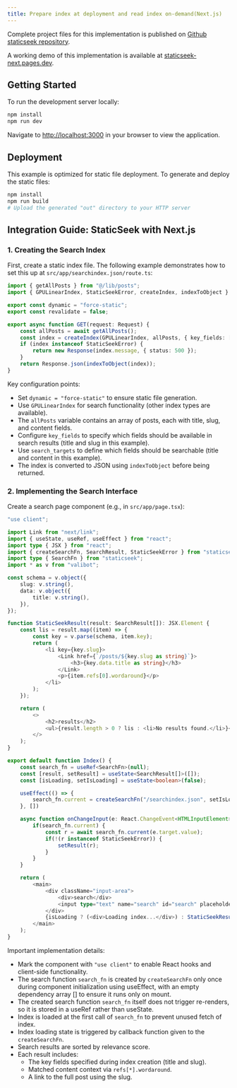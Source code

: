 ```yaml
---
title: Prepare index at deployment and read index on-demand(Next.js)
---
```

Complete project files for this implementation is published on [Github staticseek repository](https://github.com/osawa-naotaka/staticseek/tree/main/example/next/02.preindexed).

A working demo of this implementation is available at [staticseek-next.pages.dev](https://staticseek-next.pages.dev/).

## Getting Started

To run the development server locally:

```bash
npm install
npm run dev
```

Navigate to [http://localhost:3000](http://localhost:3000) in your browser to view the application.

## Deployment

This example is optimized for static file deployment. To generate and deploy the static files:

```bash
npm install
npm run build
# Upload the generated "out" directory to your HTTP server
```

## Integration Guide: StaticSeek with Next.js

### 1. Creating the Search Index

First, create a static index file. The following example demonstrates how to set this up at `src/app/searchindex.json/route.ts`:

```typescript
import { getAllPosts } from "@/lib/posts";
import { GPULinearIndex, StaticSeekError, createIndex, indexToObject } from "staticseek";

export const dynamic = "force-static";
export const revalidate = false;

export async function GET(request: Request) {
    const allPosts = await getAllPosts();
    const index = createIndex(GPULinearIndex, allPosts, { key_fields: ["data.title", "slug"], search_targets: ["data.title", "content"] });
    if (index instanceof StaticSeekError) {
        return new Response(index.message, { status: 500 });
    }
    return Response.json(indexToObject(index));
}
```

Key configuration points:
- Set `dynamic = "force-static"` to ensure static file generation.
- Use `GPULinearIndex` for search functionality (other index types are available).
- The `allPosts` variable contains an array of posts, each with title, slug, and content fields.
- Configure `key_fields` to specify which fields should be available in search results (title and slug in this example).
- Use `search_targets` to define which fields should be searchable (title and content in this example).
- The index is converted to JSON using `indexToObject` before being returned.

### 2. Implementing the Search Interface

Create a search page component (e.g., in `src/app/page.tsx`):

```typescript
"use client";

import Link from "next/link";
import { useState, useRef, useEffect } from "react";
import type { JSX } from "react";
import { createSearchFn, SearchResult, StaticSeekError } from "staticseek";
import type { SearchFn } from "staticseek";
import * as v from "valibot";

const schema = v.object({
    slug: v.string(),
    data: v.object({
        title: v.string(),
    }),
});

function StaticSeekResult(result: SearchResult[]): JSX.Element {
    const lis = result.map((item) => {
        const key = v.parse(schema, item.key);
        return (
            <li key={key.slug}>
                <Link href={`/posts/${key.slug as string}`}>
                    <h3>{key.data.title as string}</h3>
                </Link>
                <p>{item.refs[0].wordaround}</p>
            </li>
        );
    });

    return (
        <>
            <h2>results</h2>
            <ul>{result.length > 0 ? lis : <li>No results found.</li>}</ul>
        </>
    );
}

export default function Index() {
    const search_fn = useRef<SearchFn>(null);
    const [result, setResult] = useState<SearchResult[]>([]);
    const [isLoading, setIsLoading] = useState<boolean>(false);

    useEffect(() => {
        search_fn.current = createSearchFn("/searchindex.json", setIsLoading);
    }, [])

    async function onChangeInput(e: React.ChangeEvent<HTMLInputElement>) {
        if(search_fn.current) {
            const r = await search_fn.current(e.target.value);
            if(!(r instanceof StaticSeekError)) {
                setResult(r);
            }
        }
    }

    return (
        <main>
            <div className="input-area">
                <div>search</div>
                <input type="text" name="search" id="search" placeholder="type your search query in English..." onChange={onChangeInput} />
            </div>
            {isLoading ? (<div>Loading index...</div>) : StaticSeekResult(result)}
        </main>
    );
}
```

Important implementation details:
- Mark the component with `"use client"` to enable React hooks and client-side functionality.
- The search function `search_fn` is created by `createSearchFn` only once during component initialization using useEffect, with an empty dependency array [] to ensure it runs only on mount.
- The created search function `search_fn` itself does not trigger re-renders, so it is stored in a useRef rather than useState.
- Index is loaded at the first call of `search_fn` to prevent unused fetch of index.
- Index loading state is triggered by callback function given to the `createSearchFn`.
- Search results are sorted by relevance score.
- Each result includes:
  - The key fields specified during index creation (title and slug).
  - Matched content context via `refs[*].wordaround`.
  - A link to the full post using the slug.